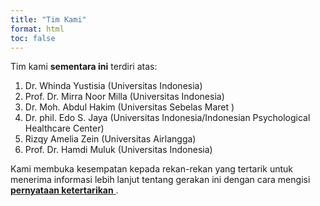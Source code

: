 ```yaml
---
title: "Tim Kami"
format: html
toc: false
---
```


Tim kami **sementara ini** terdiri atas:

1. Dr. Whinda Yustisia (Universitas Indonesia)
2. Prof. Dr. Mirra Noor Milla (Universitas Indonesia)
3. Dr. Moh. Abdul Hakim (Universitas Sebelas Maret )
4. Dr. phil. Edo S. Jaya (Universitas Indonesia/Indonesian Psychological Healthcare Center)
5. Rizqy Amelia Zein (Universitas Airlangga)
6. Prof. Dr. Hamdi Muluk (Universitas Indonesia)

Kami membuka kesempatan kepada rekan-rekan yang tertarik untuk menerima informasi lebih lanjut tentang gerakan ini dengan cara mengisi [**pernyataan ketertarikan** <i class="fas fa-external-link-alt"></i>](https://docs.google.com/forms/d/e/1FAIpQLSd9v1fd-wWGbLsMscCKisa67KX2tM5hzKnbpFmr2Pggi_BNVQ/viewform?usp=dialog).